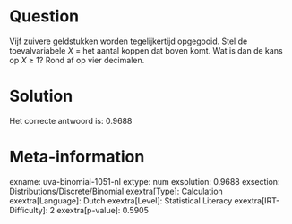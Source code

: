 Question
========

Vijf zuivere geldstukken worden tegelijkertijd opgegooid. Stel de
toevalvariabele *X* = het aantal koppen dat boven komt. Wat is dan de
kans op *X* ≥ 1? Rond af op vier decimalen.


Solution
========

Het correcte antwoord is: 0.9688

Meta-information
================
exname: uva-binomial-1051-nl
extype: num
exsolution: 0.9688
exsection: Distributions/Discrete/Binomial
exextra[Type]: Calculation
exextra[Language]: Dutch
exextra[Level]: Statistical Literacy
exextra[IRT-Difficulty]: 2
exextra[p-value]: 0.5905
